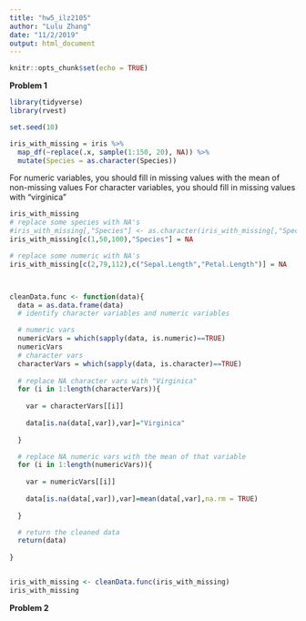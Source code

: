 ```yaml
---
title: "hw5_ilz2105"
author: "Lulu Zhang"
date: "11/2/2019"
output: html_document
---
```


```r
knitr::opts_chunk$set(echo = TRUE)
```

__Problem 1__ 

```r
library(tidyverse)
library(rvest)

set.seed(10)

iris_with_missing = iris %>% 
  map_df(~replace(.x, sample(1:150, 20), NA)) %>%
  mutate(Species = as.character(Species))
```

For numeric variables, you should fill in missing values with the mean of non-missing values
For character variables, you should fill in missing values with "virginica"

```r
iris_with_missing
# replace some species with NA's
#iris_with_missing[,"Species"] <- as.character(iris_with_missing[,"Species"])
iris_with_missing[c(1,50,100),"Species"] = NA

# replace some numeric with NA's
iris_with_missing[c(2,79,112),c("Sepal.Length","Petal.Length")] = NA



cleanData.func <- function(data){
  data = as.data.frame(data)
  # identify character variables and numeric variables

  # numeric vars
  numericVars = which(sapply(data, is.numeric)==TRUE)
  numericVars
  # character vars
  characterVars = which(sapply(data, is.character)==TRUE)
  
  # replace NA character vars with "Virginica"
  for (i in 1:length(characterVars)){
    
    var = characterVars[[i]]
    
    data[is.na(data[,var]),var]="Virginica"
    
  }

  # replace NA numeric vars with the mean of that variable
  for (i in 1:length(numericVars)){
    
    var = numericVars[[i]]
    
    data[is.na(data[,var]),var]=mean(data[,var],na.rm = TRUE)
    
  }

  # return the cleaned data
  return(data)
  
}


iris_with_missing <- cleanData.func(iris_with_missing)
iris_with_missing
```

__Problem 2__


